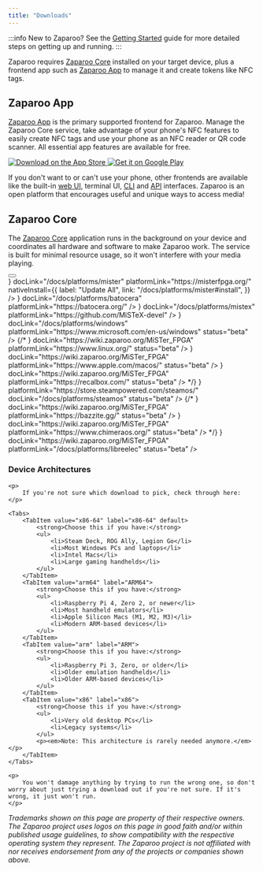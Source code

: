 ```yaml
---
title: "Downloads"
---
```



:::info New to Zaparoo?
See the [Getting Started](/docs/getting-started) guide for more detailed steps on getting up and running.
:::

Zaparoo requires [Zaparoo Core](#zaparoo-core) installed on your target device,
plus a frontend app such as [Zaparoo App](#zaparoo-app) to manage it and create
tokens like NFC tags.

## Zaparoo App

[Zaparoo App](/docs/app) is the primary
supported frontend for Zaparoo. Manage the Zaparoo Core service, take advantage
of your phone's NFC features to easily create NFC tags and use your phone as an
NFC reader or QR code scanner. All essential app features are available for free.

<div
  style={{
    display: "flex",
    flexDirection: "row",
    flexWrap: "wrap",
    alignItems: "center",
    paddingBottom: "1rem",
  }}
>
  <a
    href="https://apps.apple.com/us/app/tapto-life/id6480331015?itsct=apps_box_badge&amp;itscg=30200"
    style={{
      display: "inline-block",
      overflow: "hidden",
      width: "150px",
    }}
    data-umami-event="app-download-ios"
  >
    <img
      src="/img/ios-install.svg"
      alt="Download on the App Store"
      style={{ width: "150px" }}
    />
  </a>
  <a
    href="https://play.google.com/store/apps/details?id=dev.wizzo.tapto&pcampaignid=pcampaignidMKT-Other-global-all-co-prtnr-py-PartBadge-Mar2515-1"
    data-umami-event="app-download-android"
  >
    <img
      alt="Get it on Google Play"
      style={{ width: "180px" }}
      src="/img/android-install.png"
    />
  </a>
</div>

If you don't want to or can't use your phone, other frontends are available like
the built-in [web UI](/docs/core/web-ui), terminal UI, [CLI](/docs/core/cli) and [API](/docs/core/api/) interfaces. Zaparoo is an open
platform that encourages useful and unique ways to access media!

## Zaparoo Core

The [Zaparoo Core](/docs/core) application
runs in the background on your device and coordinates all hardware and software
to make Zaparoo work. The service is built for minimal resource usage, so it
won't interfere with your media playing.

<div style={{ marginBottom: "1rem" }}>
  <Button
    outline
    label="Release Notes"
    variant="secondary"
    link={latestReleaseBlogPost}
  />
</div>

<div
  style={{
    display: "flex",
    flexWrap: "wrap",
    alignItems: "start",
    paddingBottom: "1rem",
  }}
>
  <DownloadCard
    name="MiSTer FPGA"
    platform="mister"
    architectures={["arm"]}
    icon={
      <img
        src="/img/logos/mister.svg"
        alt="MiSTer FPGA logo"
        style={{ width: "75px", height: "75px" }}
      />
    }
    docLink="/docs/platforms/mister"
    platformLink="https://misterfpga.org/"
    nativeInstall={{
      label: "Update All",
      link: "/docs/platforms/mister#install",
    }}
  />
  <DownloadCard
    name="Batocera"
    platform="batocera"
    architectures={["amd64", "arm64", "arm"]}
    icon={
      <img
        src="/img/logos/batocera.png"
        alt="Batocera logo"
        style={{ width: "75px", height: "73.83px" }}
      />
    }
    docLink="/docs/platforms/batocera"
    platformLink="https://batocera.org/"
  />
  <DownloadCard
    name="MiSTeX"
    platform="mistex"
    architectures={["arm64"]}
    icon={
      <img
        src="/img/logos/mistex.jpeg"
        alt="MiSTeX logo"
        style={{ width: "75px", height: "75px", borderRadius: "10%" }}
      />
    }
    docLink="/docs/platforms/mistex"
    platformLink="https://github.com/MiSTeX-devel"
  />
  <DownloadCard
    name="Windows"
    platform="windows"
    architectures={["amd64", "arm64", "386"]}
    icon={
      <img
        src="/img/logos/windows.svg"
        alt="Windows logo"
        style={{ width: "75px", height: "75px" }}
      />
    }
    docLink="/docs/platforms/windows"
    platformLink="https://www.microsoft.com/en-us/windows"
    status="beta"
  />
  {/* <DownloadCard
    name="Linux"
    platform="linux"
    architectures={["amd64", "arm64"]}
    icon={
      <img
        src="/img/logos/linux.webp"
        alt="Linux logo"
        style={{ width: "63.28px", height: "75px" }}
      />
    }
    docLink="https://wiki.zaparoo.org/MiSTer_FPGA"
    platformLink="https://www.linux.org/"
    status="beta"
  />
  <DownloadCard
    name="macOS"
    platform="mac"
    architectures={["arm64", "amd64"]}
    icon={
      <img
        src="/img/logos/mac.svg"
        alt="macOS logo"
        style={{
          width: "75px",
          height: "75px",
          borderRadius: "100%",
          backgroundColor: "white",
          border: "1px solid white",
        }}
      />
    }
    docLink="https://wiki.zaparoo.org/MiSTer_FPGA"
    platformLink="https://www.apple.com/macos/"
    status="beta"
  />
  <DownloadCard
    name="Recalbox"
    platform="recalbox"
    architectures={["amd64", "arm64", "arm"]}
    icon={
      <img
        src="/img/logos/recalbox.svg"
        alt="Recalbox logo"
        style={{ width: "62.29px", height: "75px" }}
      />
    }
    docLink="https://wiki.zaparoo.org/MiSTer_FPGA"
    platformLink="https://recalbox.com/"
    status="beta"
  /> */}
  <DownloadCard
    name="SteamOS"
    platform="steamos"
    architectures={["amd64"]}
    icon={
      <img
        src="/img/logos/steamos.svg"
        alt="SteamOS logo"
        style={{
          width: "125px",
          height: "33.33px",
          backgroundColor: "white",
          borderRadius: "5px",
        }}
      />
    }
    platformLink="https://store.steampowered.com/steamos/"
    docLink="/docs/platforms/steamos"
    status="beta"
  />
  {/* <DownloadCard
    name="Bazzite"
    platform="bazzite"
    architectures={["amd64"]}
    icon={
      <img
        src="/img/logos/bazzite.svg"
        alt="Bazzite logo"
        style={{ width: "75px", height: "75px" }}
      />
    }
    docLink="https://wiki.zaparoo.org/MiSTer_FPGA"
    platformLink="https://bazzite.gg/"
    status="beta"
  />
  <DownloadCard
    name="ChimeraOS"
    platform="chimeraos"
    architectures={["amd64"]}
    icon={
      <img
        src="/img/logos/chimeraos.webp"
        alt="ChimeraOS logo"
        style={{ width: "67.09px", height: "75px" }}
      />
    }
    docLink="https://wiki.zaparoo.org/MiSTer_FPGA"
    platformLink="https://www.chimeraos.org/"
    status="beta"
  /> */}
  <DownloadCard
    name="LibreELEC"
    platform="libreelec"
    architectures={["amd64", "arm64", "arm"]}
    icon={
      <img
        src="/img/logos/libreelec.png"
        alt="LibreELEC logo"
        style={{ width: "75px", height: "75px", borderRadius: "10%" }}
      />
    }
    docLink="https://wiki.zaparoo.org/MiSTer_FPGA"
    platformLink="/docs/platforms/libreelec"
    status="beta"
  />
</div>

<div>
    <h3 id="arch-help">Device Architectures</h3>

    <p>
        If you're not sure which download to pick, check through here:
    </p>

    <Tabs>
        <TabItem value="x86-64" label="x86-64" default>
            <strong>Choose this if you have:</strong>
            <ul>
                <li>Steam Deck, ROG Ally, Legion Go</li>
                <li>Most Windows PCs and laptops</li>
                <li>Intel Macs</li>
                <li>Large gaming handhelds</li>
            </ul>
        </TabItem>
        <TabItem value="arm64" label="ARM64">
            <strong>Choose this if you have:</strong>
            <ul>
                <li>Raspberry Pi 4, Zero 2, or newer</li>
                <li>Most handheld emulators</li>
                <li>Apple Silicon Macs (M1, M2, M3)</li>
                <li>Modern ARM-based devices</li>
            </ul>
        </TabItem>
        <TabItem value="arm" label="ARM">
            <strong>Choose this if you have:</strong>
            <ul>
                <li>Raspberry Pi 3, Zero, or older</li>
                <li>Older emulation handhelds</li>
                <li>Older ARM-based devices</li>
            </ul>
        </TabItem>
        <TabItem value="x86" label="x86">
            <strong>Choose this if you have:</strong>
            <ul>
                <li>Very old desktop PCs</li>
                <li>Legacy systems</li>
            </ul>
            <p><em>Note: This architecture is rarely needed anymore.</em></p>
        </TabItem>
    </Tabs>

    <p>
        You won't damage anything by trying to run the wrong one, so don't worry about just trying a download out if you're not sure. If it's wrong, it just won't run.
    </p>

</div>

_Trademarks shown on this page are property of their respective owners. The
Zaparoo project uses logos on this page in good faith and/or within published
usage guidelines, to show compatibility with the respective operating system
they represent. The Zaparoo project is not affiliated with nor receives
endorsement from any of the projects or companies shown above._
